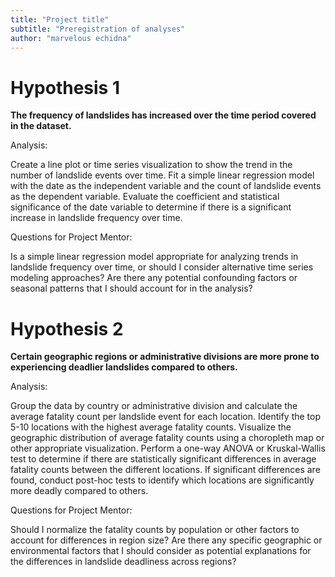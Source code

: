 ```yaml
---
title: "Project title"
subtitle: "Preregistration of analyses"
author: "marvelous echidna"
---
```


# Hypothesis 1

**The frequency of landslides has increased over the time period covered in the dataset.**

Analysis: 

Create a line plot or time series visualization to show the trend in the number of landslide events over time.
Fit a simple linear regression model with the date as the independent variable and the count of landslide events as the dependent variable.
Evaluate the coefficient and statistical significance of the date variable to determine if there is a significant increase in landslide frequency over time.

Questions for Project Mentor:

Is a simple linear regression model appropriate for analyzing trends in landslide frequency over time, or should I consider alternative time series modeling approaches?
Are there any potential confounding factors or seasonal patterns that I should account for in the analysis?

# Hypothesis 2

**Certain geographic regions or administrative divisions are more prone to experiencing deadlier landslides compared to others.**

Analysis: 

Group the data by country or administrative division and calculate the average fatality count per landslide event for each location.
Identify the top 5-10 locations with the highest average fatality counts.
Visualize the geographic distribution of average fatality counts using a choropleth map or other appropriate visualization.
Perform a one-way ANOVA or Kruskal-Wallis test to determine if there are statistically significant differences in average fatality counts between the different locations.
If significant differences are found, conduct post-hoc tests to identify which locations are significantly more deadly compared to others.

Questions for Project Mentor:

Should I normalize the fatality counts by population or other factors to account for differences in region size?
Are there any specific geographic or environmental factors that I should consider as potential explanations for the differences in landslide deadliness across regions?
